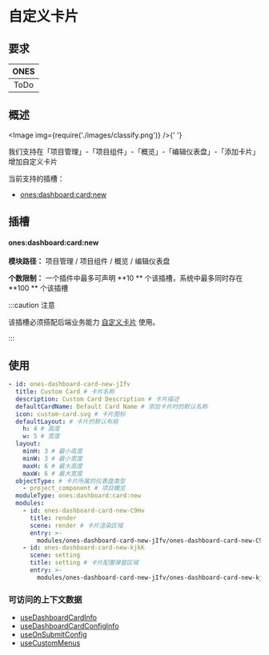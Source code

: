 
# 自定义卡片

## 要求

| **ONES** |
| :------: |
|   ToDo   |

## 概述

<Image img={require('./images/classify.png')} />{' '}

我们支持在「项目管理」-「项目组件」-「概览」-「编辑仪表盘」-「添加卡片」增加自定义卡片

当前支持的插槽：

- [ones:dashboard:card:new](#ones:dashboard:card:new)

## 插槽

#### ones:dashboard:card:new

**模块路径：** 项目管理 / 项目组件 / 概览 / 编辑仪表盘

**个数限制：** 一个插件中最多可声明 **10 ** 个该插槽，系统中最多同时存在 **100 ** 个该插槽

:::caution 注意

该插槽必须搭配后端业务能力 [自定义卡片](../../../../../../business/custom-card/custom-card.mdx) 使用。

:::

## 使用

```yaml
- id: ones-dashboard-card-new-jIfv
  title: Custom Card # 卡片名称
  description: Custom Card Description # 卡片描述
  defaultCardName: Default Card Name # 添加卡片时的默认名称
  icon: custom-card.svg # 卡片图标
  defaultLayout: # 卡片的默认布局
    h: 4 # 高度
    w: 5 # 宽度
  layout:
    minH: 3 # 最小高度
    minW: 3 # 最小宽度
    maxH: 6 # 最大高度
    maxW: 6 # 最大宽度
  objectType: # 卡片所属的仪表盘类型
    - project_component # 项目概览
  moduleType: ones:dashboard:card:new
  modules:
    - id: ones-dashboard-card-new-C9Hv
      title: render
      scene: render # 卡片渲染区域
      entry: >-
        modules/ones-dashboard-card-new-jIfv/ones-dashboard-card-new-C9Hv/index.html
    - id: ones-dashboard-card-new-kjkK
      scene: setting
      title: setting # 卡片配置弹窗区域
      entry: >-
        modules/ones-dashboard-card-new-jIfv/ones-dashboard-card-new-kjkK/index.html
```

### 可访问的上下文数据

- [useDashboardCardInfo](../../../../../../../reference/packages/store/store.md#useDashboardCardInfo)
- [useDashboardCardConfigInfo](../../../../../../../reference/packages/store/store.md#useDashboardCardConfigInfo)
- [useOnSubmitConfig](../../../../../../../reference/packages/bridge/bridge.mdx#useOnSubmitConfig)
- [useCustomMenus](../../../../../../../reference/packages/bridge/bridge.mdx#useCustomMenus)

